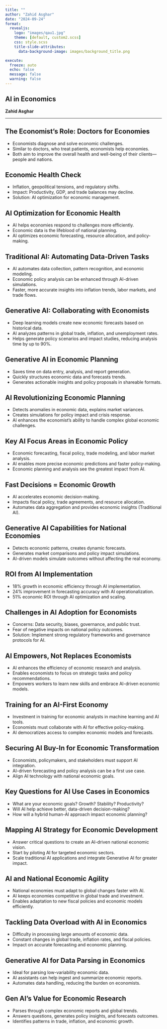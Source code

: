 ---
title: ""
author: "Zahid Asghar"
date: "2024-09-24"
format: 
  revealjs:
    logo: "images/qau1.jpg"
    theme: [default, custom2.scss]
    css: style.scss
    title-slide-attributes:
      data-background-image: images/background_title.png

execute:
  freeze: auto
  echo: false
  message: false
  warning: false
--- 

## AI in Economics {background-image="images/background_title.png"}

[**Zahid Asghar**]{.orange}





--- 

## The Economist’s Role: Doctors for Economies

::: {.incremental}

- Economists diagnose and solve economic challenges.
- [Similar to doctors, who treat patients, economists help economies.]{.yellow}
- Both aim to improve the overall health and well-being of their clients—people and nations.

:::

  
## Economic Health Check
  
  - Inflation, geopolitical tensions, and regulatory shifts.
- Impact: Productivity, GDP, and trade balances may decline.
- Solution: AI optimization for economic management.

  
## AI Optimization for Economic Health
  
  - AI helps economies respond to challenges more efficiently.
- Economic data is the lifeblood of national planning.
- AI optimizes economic forecasting, resource allocation, and policy-making.

## Traditional AI: Automating Data-Driven Tasks
  
  - AI automates data collection, pattern recognition, and economic modeling.
- Economic policy analysis can be enhanced through AI-driven simulations.
- Faster, more accurate insights into inflation trends, labor markets, and trade flows.

## Generative AI: Collaborating with Economists
  
  - Deep learning models create new economic forecasts based on historical data.
- AI analyzes patterns in global trade, inflation, and unemployment rates.
- Helps generate policy scenarios and impact studies, reducing analysis time by up to 90%.

## Generative AI in Economic Planning
  
  - Saves time on data entry, analysis, and report generation.
- Quickly structures economic data and forecasts trends.
- Generates actionable insights and policy proposals in shareable formats.

## AI Revolutionizing Economic Planning
  
  - Detects anomalies in economic data, explains market variances.
- Creates simulations for policy impact and crisis response.
- AI enhances the economist’s ability to handle complex global economic challenges.

## Key AI Focus Areas in Economic Policy
  
  - Economic forecasting, fiscal policy, trade modeling, and labor market analysis.
- AI enables more precise economic predictions and faster policy-making.
- Economic planning and analysis see the greatest impact from AI.

## Fast Decisions = Economic Growth
  
  - AI accelerates economic decision-making.
- Impacts fiscal policy, trade agreements, and resource allocation.
- Automates data aggregation and provides economic insights (Traditional AI).

## Generative AI Capabilities for National Economies
  
  - Detects economic patterns, creates dynamic forecasts.
- Generates market comparisons and policy impact simulations.
- AI-driven models simulate outcomes without affecting the real economy.

## ROI from AI Implementation
  
  - 18% growth in economic efficiency through AI implementation.
- 24% improvement in forecasting accuracy with AI operationalization.
- 51% economic ROI through AI optimization and scaling.

## Challenges in AI Adoption for Economists
  
  - Concerns: Data security, biases, governance, and public trust.
- Fear of negative impacts on national policy outcomes.
- Solution: Implement strong regulatory frameworks and governance protocols for AI.

## AI Empowers, Not Replaces Economists
  
  - AI enhances the efficiency of economic research and analysis.
- Enables economists to focus on strategic tasks and policy recommendations.
- Empowers workers to learn new skills and embrace AI-driven economic models.

## Training for an AI-First Economy
  
  - Investment in training for economic analysts in machine learning and AI tools.
- Economists must collaborate with AI for effective policy-making.
- AI democratizes access to complex economic models and forecasts.

## Securing AI Buy-In for Economic Transformation
  
  - Economists, policymakers, and stakeholders must support AI integration.
- AI-driven forecasting and policy analysis can be a first use case.
- Align AI technology with national economic goals.

## Key Questions for AI Use Cases in Economics
  
  - What are your economic goals? Growth? Stability? Productivity?
  - Will AI help achieve better, data-driven decision-making?
  - How will a hybrid human-AI approach impact economic planning?
  
## Mapping AI Strategy for Economic Development
  
  - Answer critical questions to create an AI-driven national economic vision.
- Start by piloting AI for targeted economic sectors.
- Scale traditional AI applications and integrate Generative AI for greater impact.

## AI and National Economic Agility
  
  - National economies must adapt to global changes faster with AI.
- AI keeps economies competitive in global trade and investment.
- Enables adaptation to new fiscal policies and economic models efficiently.

## Tackling Data Overload with AI in Economics
  
  - Difficulty in processing large amounts of economic data.
- Constant changes in global trade, inflation rates, and fiscal policies.
- Impact on accurate forecasting and economic planning.

## Generative AI for Data Parsing in Economics
  
  - Ideal for parsing low-variability economic data.
- AI assistants can help ingest and summarize economic reports.
- Automates data handling, reducing the burden on economists.

## Gen AI’s Value for Economic Research
  
  - Parses through complex economic reports and global trends.
- Answers questions, generates policy insights, and forecasts outcomes.
- Identifies patterns in trade, inflation, and economic growth.

